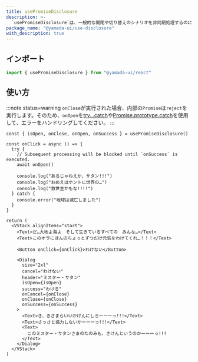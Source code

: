 ```yaml
---
title: usePromiseDisclosure
description: >-
  `usePromiseDisclosure`は、一般的な開閉や切り替えのシナリオを非同期処理するのに役立つカスタムフックです。`Modal`、`Dialog`、`Drawer`などのコンポーネントを制御するために使用できます。
package_name: "@yamada-ui/use-disclosure"
with_description: true
---
```


## インポート

```ts
import { usePromiseDisclosure } from "@yamada-ui/react"
```

## 使い方

:::note status=warning
`onClose`が実行された場合、内部の`Promise`は`reject`を実行します。そのため、`onOpen`を[try...catch](https://developer.mozilla.org/ja/docs/Web/JavaScript/Reference/Statements/try...catch)や[Promise.prototype.catch](https://developer.mozilla.org/ja/docs/Web/JavaScript/Reference/Global_Objects/Promise/catch)を使用して、エラーをハンドリングしてください。
:::

```tsx functional=true
const { isOpen, onClose, onOpen, onSuccess } = usePromiseDisclosure()

const onClick = async () => {
  try {
    // Subsequent processing will be blocked until `onSuccess` is executed.
    await onOpen()

    console.log("あるじゃねえか、サタン!!!")
    console.log("おめえはホントに世界の…")
    console.log("救世主かもな!!!!")
  } catch {
    console.error("地球は滅亡しました")
  }
}

return (
  <VStack alignItems="start">
    <Text>だ…大地よ海よ　そして生きているすべての　みんな…</Text>
    <Text>このオラにほんのちょっとずつだけ元気をわけてくれ…！！！</Text>

    <Button onClick={onClick}>わけない</Button>

    <Dialog
      size="2xl"
      cancel="わけない"
      header="ミスター・サタン"
      isOpen={isOpen}
      success="わける"
      onCancel={onClose}
      onClose={onClose}
      onSuccess={onSuccess}
    >
      <Text>き、きさまらいいかげんにしろーーーっ!!!</Text>
      <Text>さっさと協力しないかーーーっ!!!</Text>
      <Text>
        このミスター・サタンさまのたのみも、きけんというのかーーーっ!!!
      </Text>
    </Dialog>
  </VStack>
)
```
